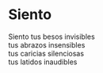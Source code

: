 # Siento {-}


Siento tus besos invisibles<br>
tus abrazos insensibles<br>
tus caricias silenciosas<br>
tus latidos inaudibles